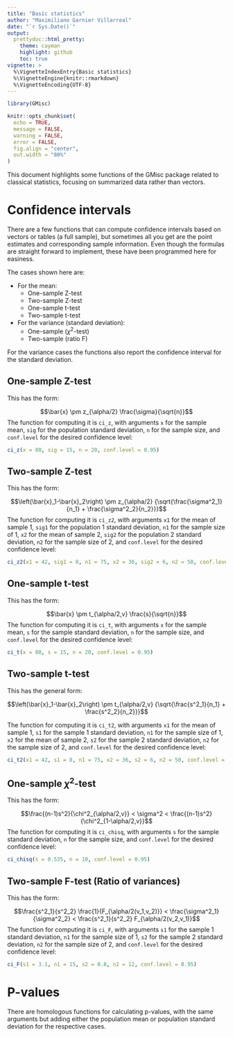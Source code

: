 ```yaml
---
title: "Basic statistics"
author: "Maximiliano Garnier Villarreal"
date: "`r Sys.Date()`"
output:
  prettydoc::html_pretty:
    theme: cayman
    highlight: github
    toc: true
vignette: >
  %\VignetteIndexEntry{Basic statistics}
  %\VignetteEngine{knitr::rmarkdown}
  %\VignetteEncoding{UTF-8}
---
```


```r
library(GMisc)

knitr::opts_chunk$set(
  echo = TRUE,
  message = FALSE,
  warning = FALSE,
  error = FALSE,
  fig.align = "center",
  out.width = "80%"
)
```


This document highlights some functions of the GMisc package related to classical statistics, focusing on summarized data rather than vectors.

# Confidence intervals

There are a few functions that can compute confidence intervals based on vectors or tables (a full sample), but sometimes all you get are the point estimates and corresponding sample information. Even though the formulas are straight forward to implement, these have been programmed here for easiness. 

The cases shown here are:

* For the mean:
  - One-sample Z-test
  - Two-sample Z-test
  - One-sample t-test
  - Two-sample t-test
  
* For the variance (standard deviation):
  - One-sample ($\chi^2$-test)
  - Two-sample (ratio F)

For the variance cases the functions also report the confidence interval for the standard deviation.

## One-sample Z-test

This has the form:

$$\bar{x} \pm z_{\alpha/2} \frac{\sigma}{\sqrt{n}}$$
The function for computing it is `ci_z`, with arguments `x` for the sample mean, `sig` for the population standard deviation, `n` for the sample size, and `conf.level` for the desired confidence level:

```r
ci_z(x = 80, sig = 15, n = 20, conf.level = 0.95)
```

## Two-sample Z-test

This has the form:

$$\left(\bar{x}_1-\bar{x}_2\right) \pm z_{\alpha/2} {\sqrt{\frac{\sigma^2_1}{n_1} + \frac{\sigma^2_2}{n_2}}}$$
The function for computing it is `ci_z2`, with arguments `x1` for the mean of sample 1, `sig1` for the population 1 standard deviation, `n1` for the sample size of 1, `x2` for the mean of sample 2, `sig2` for the population 2 standard deviation, `n2` for the sample size of 2, and `conf.level` for the desired confidence level:

```r
ci_z2(x1 = 42, sig1 = 8, n1 = 75, x2 = 36, sig2 = 6, n2 = 50, conf.level = 0.95)
```

## One-sample t-test

This has the form:

$$\bar{x} \pm t_{\alpha/2,v} \frac{s}{\sqrt{n}}$$
The function for computing it is `ci_t`, with arguments `x` for the sample mean, `s` for the sample standard deviation, `n` for the sample size, and `conf.level` for the desired confidence level:

```r
ci_t(x = 80, s = 15, n = 20, conf.level = 0.95)
```

## Two-sample t-test

This has the general form:

$$\left(\bar{x}_1-\bar{x}_2\right) \pm t_{\alpha/2,v} {\sqrt{\frac{s^2_1}{n_1} + \frac{s^2_2}{n_2}}}$$

The function for computing it is `ci_t2`, with arguments `x1` for the mean of sample 1, `s1` for the sample 1 standard deviation, `n1` for the sample size of 1, `x2` for the mean of sample 2, `s2` for the sample 2 standard deviation, `n2` for the sample size of 2, and `conf.level` for the desired confidence level:

```r
ci_t2(x1 = 42, s1 = 8, n1 = 75, x2 = 36, s2 = 6, n2 = 50, conf.level = 0.95)
```

## One-sample $\chi^2$-test

This has the form:

$$\frac{(n-1)s^2}{\chi^2_{\alpha/2,v}} < \sigma^2 < \frac{(n-1)s^2}{\chi^2_{1-\alpha/2,v}}$$
The function for computing it is `ci_chisq`, with arguments `s` for the sample standard deviation, `n` for the sample size, and `conf.level` for the desired confidence level:

```r
ci_chisq(s = 0.535, n = 10, conf.level = 0.95)
```

## Two-sample F-test (Ratio of variances)

This has the form:

$$\frac{s^2_1}{s^2_2} \frac{1}{F_{\alpha/2(v_1,v_2)}} < \frac{\sigma^2_1}{\sigma^2_2} < \frac{s^2_1}{s^2_2} F_{\alpha/2(v_2,v_1)}$$
The function for computing it is `ci_F`, with arguments `s1` for the sample 1 standard deviation, `n1` for the sample size of 1, `s2` for the sample 2 standard deviation, `n2` for the sample size of 2, and `conf.level` for the desired confidence level:

```r
ci_F(s1 = 3.1, n1 = 15, s2 = 0.8, n2 = 12, conf.level = 0.95)
```

# P-values

There are homologous functions for calculating p-values, with the same arguments but adding either the population mean or population standard deviation for the respective cases.


